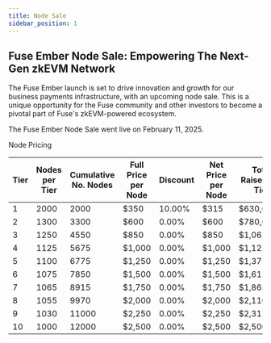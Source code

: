 ```yaml
---
title: Node Sale
sidebar_position: 1
---
```


## Fuse Ember Node Sale: Empowering The Next-Gen zkEVM Network​

The Fuse Ember launch is set to drive innovation and growth for our business payments infrastructure, with an upcoming node sale. This is a unique opportunity for the Fuse community and other investors to become a pivotal part of Fuse's zkEVM-powered ecosystem.

The Fuse Ember Node Sale went live on February 11, 2025.

Node Pricing

| Tier | Nodes per Tier | Cumulative No. Nodes | Full Price per Node | Discount | Net Price per Node | Total Raised Per Tier |
| ---- | -------------- | -------------------- | ------------------- | -------- | ------------------ | --------------------- |
| 1    | 2000           | 2000                 | $350                | 10.00%   | $315               | $630,000              |
| 2    | 1300           | 3300                 | $600                | 0.00%    | $600               | $780,000              |
| 3    | 1250           | 4550                 | $850                | 0.00%    | $850               | $1,062,500            |
| 4    | 1125           | 5675                 | $1,000              | 0.00%    | $1,000             | $1,125,000            |
| 5    | 1100           | 6775                 | $1,250              | 0.00%    | $1,250             | $1,375,000            |
| 6    | 1075           | 7850                 | $1,500              | 0.00%    | $1,500             | $1,612,500            |
| 7    | 1065           | 8915                 | $1,750              | 0.00%    | $1,750             | $1,863,750            |
| 8    | 1055           | 9970                 | $2,000              | 0.00%    | $2,000             | $2,110,000            |
| 9    | 1030           | 11000                | $2,250              | 0.00%    | $2,250             | $2,317,500            |
| 10   | 1000           | 12000                | $2,500              | 0.00%    | $2,500             | $2,500,000            |
